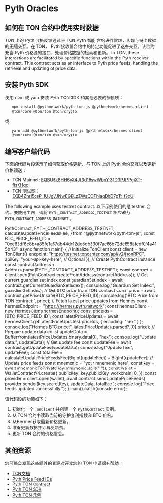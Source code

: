 

# Pyth Oracles

## 如何在 TON 合约中使用实时数据

TON 上的 Pyth 价格反馈通过主 TON Pyth 智能
合约进行管理，实现与链上数据的无缝交互。在 TON，
Pyth 接收器合约中的特定功能促进了这些交互。该合约充当 Pyth
价格源的接口，处理价格数据的检索和更新。 In TON,
these interactions are facilitated by specific functions within the
Pyth receiver contract. This contract acts as an interface to Pyth
price feeds, handling the retrieval and updating of price data.

## 安装 Pyth SDK

使用 npm 或 yarn 安装 Pyth TON SDK 和其他必要的依赖项：

```ts
   npm install @pythnetwork/pyth-ton-js @pythnetwork/hermes-client
   @ton/core @ton/ton @ton/crypto
```

   或

```ts
   yarn add @pythnetwork/pyth-ton-js @pythnetwork/hermes-client
   @ton/core @ton/ton @ton/crypto
```

## 编写客户端代码

下面的代码片段演示了如何获取价格更新、与 TON 上的 Pyth 合约交互以及更新价格馈送：

- TON Mainnet: [EQBU6k8HH6yX4Jf3d18swWbnYr31D3PJI7PgjXT-flsKHqql](https://docs.pyth.network/price-feeds/contract-addresses/ton)
- TON 测试网：[EQB4ZnrI5qsP_IUJgVJNwEGKLzZWsQOFhiaqDbD7pTt_f9oU](https://docs.pyth.network/price-feeds/contract-addresses/ton)

The following example uses testnet contract. 以下示例使用的是 testnet 合约。要使用主网，请将 `PYTH_CONTRACT_ADDRESS_TESTNET` 相应改为 `PYTH_CONTRACT_ADDRESS_MAINNET` 。 

  PythContract,
  PYTH_CONTRACT_ADDRESS_TESTNET,
  calculateUpdatePriceFeedsFee,
} from "@pythnetwork/pyth-ton-js";
const BTC_PRICE_FEED_ID =
  "0xe62df6c8b4a85fe1a67db44dc12de5db330f7ac66b72dc658afedf0f4a415b43";
async function main() {
  // Initialize TonClient
  const client = new TonClient({
    endpoint: "https://testnet.toncenter.com/api/v2/jsonRPC",
    apiKey: "your-api-key-here", // Optional
  });
  // Create PythContract instance
  const contractAddress = Address.parse(PYTH_CONTRACT_ADDRESS_TESTNET);
  const contract = client.open(PythContract.createFromAddress(contractAddress));
  // Get current guardian set index
  const guardianSetIndex = await contract.getCurrentGuardianSetIndex();
  console.log("Guardian Set Index:", guardianSetIndex);
  // Get BTC price from TON contract
  const price = await contract.getPriceUnsafe(BTC_PRICE_FEED_ID);
  console.log("BTC Price from TON contract:", price);
  // Fetch latest price updates from Hermes
  const hermesEndpoint = "https://hermes.pyth.network";
  const hermesClient = new HermesClient(hermesEndpoint);
  const priceIds = [BTC_PRICE_FEED_ID];
  const latestPriceUpdates = await hermesClient.getLatestPriceUpdates(
    priceIds,
    { encoding: "hex" }
  );
  console.log("Hermes BTC price:", latestPriceUpdates.parsed?.[0].price);
  // Prepare update data
  const updateData = Buffer.from(latestPriceUpdates.binary.data[0], "hex");
  console.log("Update data:", updateData);
  // Get update fee
  const updateFee = await contract.getUpdateFee(updateData);
  console.log("Update fee:", updateFee);
  const totalFee =
    calculateUpdatePriceFeedsFee(BigInt(updateFee)) + BigInt(updateFee);
  // Update price feeds
  const mnemonic = "your mnemonic here";
  const key = await mnemonicToPrivateKey(mnemonic.split(" "));
  const wallet = WalletContractV4.create({
    publicKey: key.publicKey,
    workchain: 0,
  });
  const provider = client.open(wallet);
  await contract.sendUpdatePriceFeeds(
    provider.sender(key.secretKey),
    updateData,
    totalFee
  );
  console.log("Price feeds updated successfully.");
}
main().catch(console.error);

该代码段的功能如下：

1. 初始化一个 `TonClient` 并创建一个 `PythContract` 实例。
2. 从 TON 合约中读取当前的守护套利指数和 BTC 价格。
3. 从Hermes获取最新价格更新。
4. 准备更新数据并计算更新费。
5. 更新 TON 合约的价格信息。

## 其他资源

您可能会发现这些额外的资源对开发您的 TON 申请很有帮助：

- [TON文档](https://ton.org/docs/)
- [Pyth Price Feed IDs](https://pyth.network/developers/price-feed-ids)
- [Pyth TON Contract](https://github.com/pyth-network/pyth-crosschain/tree/main/target_chains/ton/contracts)
- [Pyth TON SDK](https://github.com/pyth-network/pyth-crosschain/tree/main/target_chains/ton/sdk)
- [Pyth TON 示例](https://github.com/pyth-network/pyth-examples/tree/main/price_feeds/ton/sdk_js_usage)

<Feedback />
